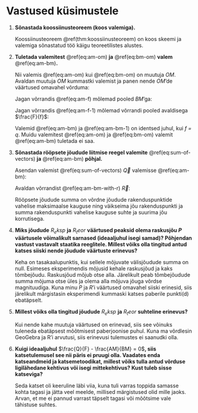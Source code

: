 # Vastused küsimustele

1.  **Sõnastada koossiinusteoreem (koos valemiga).**

    Koossiinusteoreem \@ref(thm:koossiinusteoreem) on koos skeemi ja
    valemiga sõnastatud töö käigu teoreetilistes alustes.

2.  **Tuletada valemitest** \@ref(eq:am-om) **ja** \@ref(eq:bm-om)
    **valem** \@ref(eq:am-bm)**.**

    ```{=tex}
    \begin{equation}
    \frac{AM}{OM} = \frac{f}{F}
    (\#eq:am-om)
    \end{equation}
    \begin{equation}
    \frac{BM}{OM} = \frac{q}{Q}
    (\#eq:bm-om)
    \end{equation}
    \begin{equation}
    \frac{AM}{BM} = \frac{Q}{F}
    (\#eq:am-bm)
    \end{equation}
    ```
    Nii valemis \@ref(eq:am-om) kui \@ref(eq:bm-om) on muutuja *OM*.
    Avaldan muutuja *OM* kummastki valemist ja panen nende *OM*'de
    väärtused omavahel võrduma:

    ```{=tex}
    \begin{equation}
    \frac{AM \cdot F}{f} = \frac{BM * Q}{q}
    (\#eq:am-f)
    \end{equation}
    ```
    Jagan võrrandis \@ref(eq:am-f) mõlemad pooled *BM*'ga:

    ```{=tex}
    \begin{equation}
    \frac{AM \cdot F}{BM \cdot f} = \frac{Q}{q}
    (\#eq:am-f-1)
    \end{equation}
    ```
    Jagan võrrandis \@ref(eq:am-f-1) mõlemad võrrandi pooled avaldisega
    $\frac{F}{f}$:

    ```{=tex}
    \begin{equation}
    \frac{AM}{BM} = \frac{Q \cdot f}{q \cdot F}
    (\#eq:am-bm-1)
    \end{equation}
    ```
    Valemid \@ref(eq:am-bm) ja \@ref(eq:am-bm-1) on identsed juhul, kui
    *f = q*. Muidu valemitest \@ref(eq:am-om) ja \@ref(eq:bm-om) valemit
    \@ref(eq:am-bm) tuletada ei saa.

3.  **Sõnastada rööpsete jõudude liitmise reegel valemite**
    \@ref(eq:sum-of-vectors) **ja** \@ref(eq:am-bm) **põhjal.**

    ```{=tex}
    \begin{equation}
    \overrightarrow{R} = \overrightarrow{F} + \overrightarrow{Q}
    (\#eq:sum-of-vectors)
    \end{equation}
    ```
    Asendan valemist \@ref(eq:sum-of-vectors) $\overrightarrow{Q}$
    valemisse \@ref(eq:am-bm):

    ```{=tex}
    \begin{equation}
    \frac{\overrightarrow{AM}}{\overrightarrow{BM}} = \frac{\overrightarrow{R} - \overrightarrow{F}}{\overrightarrow{F}}
    (\#eq:am-bm-with-r)
    \end{equation}
    ```
    Avaldan võrrandist \@ref(eq:am-bm-with-r) $\overrightarrow{R}$:

    ```{=tex}
    \begin{flalign}
    \overrightarrow{R} &= \frac{\overrightarrow{AM} \cdot \overrightarrow{F}}{\overrightarrow{BM}} + \overrightarrow{F} &\\ &= \overrightarrow{F} \cdot (\frac{\overrightarrow{AM}}{\overrightarrow{BM}} + 1)
    (\#eq:r)
    \end{flalign}
    ```
    Rööpsete jõudude summa on võrdne jõudude rakenduspunktide vahelise
    maksimaalse kauguse ning väikseima jõu rakenduspunkti ja summa
    rakenduspunkti vahelise kauguse suhte ja suurima jõu korrutisega.

4.  **Miks jõudude** $R_eksp$ **ja** $R_teor$ **väärtused peaksid olema
    raskusjõu *P* väärtusele võimalikult sarnased (ideaaljuhul isegi
    samad)? Põhjendan vastust vastavalt staatika reeglitele. Millest
    võiks olla tingitud antud katses siiski nende jõudude väärtuste
    erinevus?**

    Keha on tasakaalupunktis, kui sellele mõjuvate välisjõudude summa on
    null. Esimeses eksperimendis mõjusid kehale raskusjõud ja kaks
    tõmbejõudu. Raskusjõud mõjub otse alla. Järelikult peab tõmbejõudude
    summa mõjuma otse üles ja olema alla mõjuva jõuga võrdse
    magnituudiga. Kuna minu *P* ja *R*'i väärtused omavahel siiski
    erinesid, siis järelikult märgistasin eksperimendi kummaski katses
    paberile punkti(d) ebatäpselt.

5.  **Millest võiks olla tingitud jõudude** $R_eksp$ **ja** $R_teor$
    **suhteline erinevus?**

    Kui nende kahe muutuja väärtused on erinevad, siis see võinuks
    tuleneda ebatäpsest mõõtmisest paberjoonise puhul. Kuna ma võrdlesin
    GeoGebra ja R'i arvutusi, siis erinevusi tulemustes ei saanudki
    olla.

6.  **Kuigi ideaaljuhul** $\frac{Q}{F} - \frac{AM}{BM} = 0$**, siis
    katsetulemusel see nii päris ei pruugi olla. Vaadates enda
    katseandmeid ja katsemetoodikat, millest võiks tulla antud võrduse
    ligilähedane kehtivus või isegi mittekehtivus? Kust tuleb sisse
    katseviga?**

    Seda katset oli keeruline läbi viia, kuna tuli varras toppida
    samasse kohta tagasi ja jätta veel meelde, millised märgistused olid
    mille jaoks. Arvan, et me ei pannud varrast täpselt tagasi või
    mõõtsime vale tähistuse suhtes.
